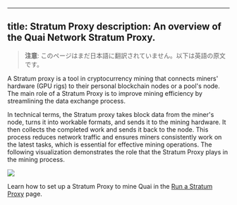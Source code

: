 <!-- AUTO-GENERATED-CONTENT:START (ENGLISH-COPY) -->
---
title: Stratum Proxy
description: An overview of the Quai Network Stratum Proxy.
---

> **注意**: このページはまだ日本語に翻訳されていません。以下は英語の原文です。

A Stratum proxy is a tool in cryptocurrency mining that connects miners' hardware (GPU rigs) to their personal blockchain nodes or a pool's node. The main role of a Stratum Proxy is to improve mining efficiency by streamlining the data exchange process.

In technical terms, the Stratum proxy takes block data from the miner's node, turns it into workable formats, and sends it to the mining hardware. It then collects the completed work and sends it back to the node. This process reduces network traffic and ensures miners consistently work on the latest tasks, which is essential for effective mining operations. The following visualization demonstrates the role that the Stratum Proxy plays in the mining process.

<Frame>
	<img src='/images/Stratum-Miner-Pool.gif' />
</Frame>

Learn how to set up a Stratum Proxy to mine Quai in the [Run a Stratum Proxy](/jp/guides/client/stratum) page.
